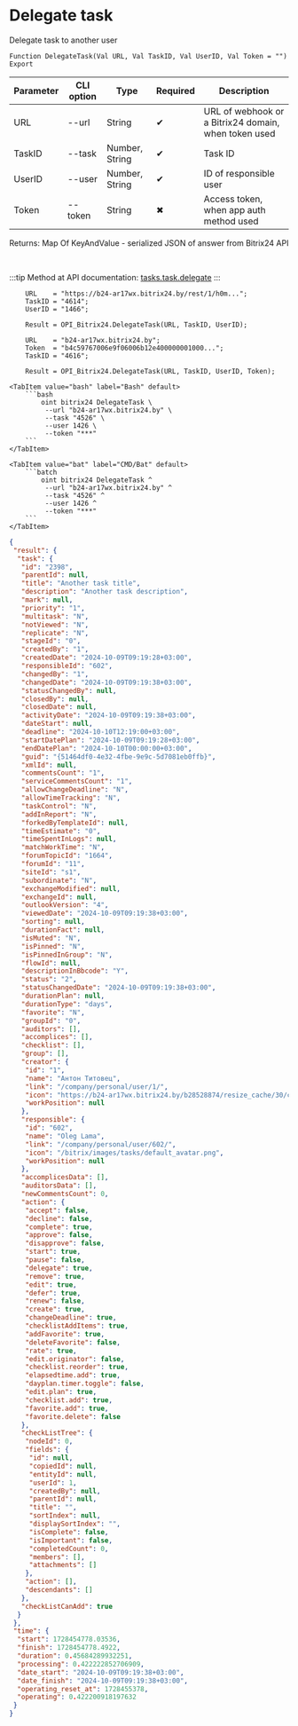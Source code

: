 ﻿---
sidebar_position: 16
---


# Delegate task
 Delegate task to another user



`Function DelegateTask(Val URL, Val TaskID, Val UserID, Val Token = "") Export`

  | Parameter | CLI option | Type | Required | Description |
  |-|-|-|-|-|
  | URL | --url | String | &#x2714; | URL of webhook or a Bitrix24 domain, when token used |
  | TaskID | --task | Number, String | &#x2714; | Task ID |
  | UserID | --user | Number, String | &#x2714; | ID of responsible user |
  | Token | --token | String | &#x2716; | Access token, when app auth method used |

  
  Returns:  Map Of KeyAndValue - serialized JSON of answer from Bitrix24 API

<br/>

:::tip
Method at API documentation: [tasks.task.delegate](https://dev.1c-bitrix.ru/rest_help/tasks/task/tasks/tasks_task_delegate.php)
:::
<br/>



```bsl title="1C:Enterprise/OneScript code example"
    URL    = "https://b24-ar17wx.bitrix24.by/rest/1/h0m...";
    TaskID = "4614";
    UserID = "1466";

    Result = OPI_Bitrix24.DelegateTask(URL, TaskID, UserID);

    URL    = "b24-ar17wx.bitrix24.by";
    Token  = "b4c59767006e9f06006b12e400000001000...";
    TaskID = "4616";

    Result = OPI_Bitrix24.DelegateTask(URL, TaskID, UserID, Token);
```
 

 <Tabs>
  
    <TabItem value="bash" label="Bash" default>
        ```bash
            oint bitrix24 DelegateTask \
             --url "b24-ar17wx.bitrix24.by" \
             --task "4526" \
             --user 1426 \
             --token "***"
        ```
    </TabItem>
  
    <TabItem value="bat" label="CMD/Bat" default>
        ```batch
            oint bitrix24 DelegateTask ^
             --url "b24-ar17wx.bitrix24.by" ^
             --task "4526" ^
             --user 1426 ^
             --token "***"
        ```
    </TabItem>
</Tabs>


```json title="Result"
{
 "result": {
  "task": {
   "id": "2398",
   "parentId": null,
   "title": "Another task title",
   "description": "Another task description",
   "mark": null,
   "priority": "1",
   "multitask": "N",
   "notViewed": "N",
   "replicate": "N",
   "stageId": "0",
   "createdBy": "1",
   "createdDate": "2024-10-09T09:19:28+03:00",
   "responsibleId": "602",
   "changedBy": "1",
   "changedDate": "2024-10-09T09:19:38+03:00",
   "statusChangedBy": null,
   "closedBy": null,
   "closedDate": null,
   "activityDate": "2024-10-09T09:19:38+03:00",
   "dateStart": null,
   "deadline": "2024-10-10T12:19:00+03:00",
   "startDatePlan": "2024-10-09T09:19:28+03:00",
   "endDatePlan": "2024-10-10T00:00:00+03:00",
   "guid": "{51464df0-4e32-4fbe-9e9c-5d7081eb0ffb}",
   "xmlId": null,
   "commentsCount": "1",
   "serviceCommentsCount": "1",
   "allowChangeDeadline": "N",
   "allowTimeTracking": "N",
   "taskControl": "N",
   "addInReport": "N",
   "forkedByTemplateId": null,
   "timeEstimate": "0",
   "timeSpentInLogs": null,
   "matchWorkTime": "N",
   "forumTopicId": "1664",
   "forumId": "11",
   "siteId": "s1",
   "subordinate": "N",
   "exchangeModified": null,
   "exchangeId": null,
   "outlookVersion": "4",
   "viewedDate": "2024-10-09T09:19:38+03:00",
   "sorting": null,
   "durationFact": null,
   "isMuted": "N",
   "isPinned": "N",
   "isPinnedInGroup": "N",
   "flowId": null,
   "descriptionInBbcode": "Y",
   "status": "2",
   "statusChangedDate": "2024-10-09T09:19:38+03:00",
   "durationPlan": null,
   "durationType": "days",
   "favorite": "N",
   "groupId": "0",
   "auditors": [],
   "accomplices": [],
   "checklist": [],
   "group": [],
   "creator": {
    "id": "1",
    "name": "Антон Титовец",
    "link": "/company/personal/user/1/",
    "icon": "https://b24-ar17wx.bitrix24.by/b28528874/resize_cache/30/c0120a8d7c10d63c83e32398d1ec4d9e/main/d7e/d7e99cf556e4ab676463dae2c00ddfbb/a7e0af6899300e3c684caeca5c334d81.jpg",
    "workPosition": null
   },
   "responsible": {
    "id": "602",
    "name": "Oleg Lama",
    "link": "/company/personal/user/602/",
    "icon": "/bitrix/images/tasks/default_avatar.png",
    "workPosition": null
   },
   "accomplicesData": [],
   "auditorsData": [],
   "newCommentsCount": 0,
   "action": {
    "accept": false,
    "decline": false,
    "complete": true,
    "approve": false,
    "disapprove": false,
    "start": true,
    "pause": false,
    "delegate": true,
    "remove": true,
    "edit": true,
    "defer": true,
    "renew": false,
    "create": true,
    "changeDeadline": true,
    "checklistAddItems": true,
    "addFavorite": true,
    "deleteFavorite": false,
    "rate": true,
    "edit.originator": false,
    "checklist.reorder": true,
    "elapsedtime.add": true,
    "dayplan.timer.toggle": false,
    "edit.plan": true,
    "checklist.add": true,
    "favorite.add": true,
    "favorite.delete": false
   },
   "checkListTree": {
    "nodeId": 0,
    "fields": {
     "id": null,
     "copiedId": null,
     "entityId": null,
     "userId": 1,
     "createdBy": null,
     "parentId": null,
     "title": "",
     "sortIndex": null,
     "displaySortIndex": "",
     "isComplete": false,
     "isImportant": false,
     "completedCount": 0,
     "members": [],
     "attachments": []
    },
    "action": [],
    "descendants": []
   },
   "checkListCanAdd": true
  }
 },
 "time": {
  "start": 1728454778.03536,
  "finish": 1728454778.4922,
  "duration": 0.45684289932251,
  "processing": 0.422222852706909,
  "date_start": "2024-10-09T09:19:38+03:00",
  "date_finish": "2024-10-09T09:19:38+03:00",
  "operating_reset_at": 1728455378,
  "operating": 0.422200918197632
 }
}
```
